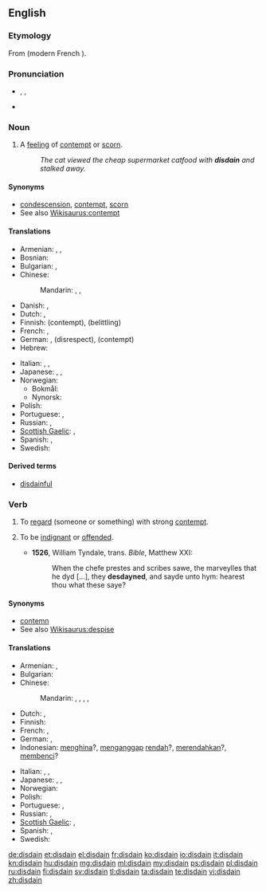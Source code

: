{{was wotd|2010|January|19}}
==English==
{{wikipedia|dab=disdain}}

===Etymology===
From {{etyl|fro}} {{term|desdeignier}} (modern French {{term|dédaigner}}).

===Pronunciation===
* {{enPR|dĭs-dān'}}, {{IPA|/dɪsˈdeɪn/}}, {{SAMPA|/dIs"deIn/}}
* {{rhymes|eɪn}}

===Noun===
{{en-noun|-}}

# {{uncountable}} A [[feeling]] of [[contempt]] or [[scorn]].
#: ''The cat viewed the cheap supermarket catfood with '''disdain''' and stalked away.''

====Synonyms====
* [[condescension]], [[contempt]], [[scorn]]
* See also [[Wikisaurus:contempt]]

====Translations====
{{trans-top|feeling of contempt or scorn}}
* Armenian: {{t|hy|արհամարհանք|tr=arhamarhank’}},  {{t|hy|քամահրանք|tr=k’amahrank’}},  {{t|hy|գոռոզություն|tr=goṙozut’yun}}
* Bosnian: {{t|bs|prezir|m}}
* Bulgarian: {{t|bg|презрение|n}},  {{t+|bg|пренебрежение|n}}
* Chinese:
*: Mandarin: {{t|zh|不屑|tr=bùxiè|sc=Hani}}, {{t|zh|蔑視|sc=Hani}}, {{t|zh|蔑视|tr=mièshì|sc=Hani}}
* Danish: {{t|da|despekt}}, {{t|da|foragt}}
* Dutch: {{t|nl|ongenoegen}}, {{t-|nl|verachting|f}}
* Finnish: {{t-|fi|halveksunta}} (contempt), {{t|fi|väheksyntä}} (belittling)
* French: {{t+|fr|dédain|m}},  {{t+|fr|mépris}}
* German: {{t+|de|Verachtung|f}}, {{t-|de|Geringschätzung|f}} (disrespect), {{t|de|Missachtung|f}} (contempt)
* Hebrew: {{t|he|בוז|tr=buz|sc=Hebr}}
{{trans-mid}}
* Italian: {{t-|it|sdegno|m}},  {{t-|it|disdegno}},  {{t-|it|disprezzo}}
* Japanese: {{t|ja|軽蔑|tr=けいべつ, keibetsu|sc=Jpan}}, {{t|ja|蔑視|tr=べっし, besshi|sc=Jpan}}, {{t|ja|侮蔑|tr=ぶべつ, bubetsu|sc=Jpan}}
* Norwegian:
** Bokmål: {{t-|no|forakt|m}}
** Nynorsk: {{t-|nn|forakt|f|xs=Norwegian Nynorsk}}
* Polish: {{t+|pl|pogarda|f}}
* Portuguese: {{t|pt|desdém}},  {{t+|pt|desprezo}}
* Russian: {{t|ru|презрение|n|tr=prezrénije}}, {{t+|ru|пренебрежение|n|tr=prenebrežénije}}
* [[Scottish Gaelic]]: {{t-|gd|tàire|f|xs=Scottish Gaelic}}, {{t-|gd|dìmeas|f|xs=Scottish Gaelic}}
* Spanish: {{t-|es|desdén|m}},  {{t-|es|desprecio|m}}
* Swedish: {{t+|sv|förakt}}
{{trans-bottom}}

====Derived terms====
* [[disdainful]]

===Verb===
{{en-verb}}

# {{transitive}} To [[regard]] (someone or something) with strong [[contempt]].
# {{intransitive|obsolete}} To be [[indignant]] or [[offended]].
#* '''1526''', William Tyndale, trans. ''Bible'', Matthew XXI:
#*: When the chefe prestes and scribes sawe, the marveylles that he dyd [...], they '''desdayned''', and sayde unto hym: hearest thou what these saye?

====Synonyms====
* [[contemn]]
* See also [[Wikisaurus:despise]]

====Translations====
{{trans-top|to regard someone with strong contempt}}
* Armenian: {{t|hy|արհամարհել|tr=arhamarhel}},  {{t|hy|քամահրել|tr=k’amahrel}}
* Bulgarian: {{t+|bg|презирам}}
* Chinese:
*: Mandarin: {{t|zh|不屑|tr=bùxiè|sc=Hani}}, {{t|zh|蔑視|sc=Hani}}, {{t|zh|蔑视|tr=mièshì|sc=Hani}}, {{t|zh|輕蔑|sc=Hani}}, {{t|zh|轻蔑|tr=qīngmiè|sc=Hani}}
* Dutch: {{t|nl|minachten}}, {{t|nl|versmaden}}
* Finnish: {{t-|fi|halveksua}}
* French: {{t+|fr|dédaigner}},  {{t+|fr|mépriser}}
* German: {{t-|de|verachten}}, {{t+|de|verschmähen}}
* Indonesian: [[hina|menghina]]?, [[anggap|menganggap]] [[rendah]]?, [[rendah|merendahkan]]?, [[benci|membenci]]?
{{trans-mid}}
* Italian: {{t-|it|sdegnare}},  {{t-|it|sprezzare}},  {{t+|it|spregiare}}
* Japanese: {{t|ja|軽蔑|tr=けいべつする, keibetsu-suru|alt=軽蔑する|sc=Jpan}}, {{t|ja|侮る|tr=あなどる, anadoru|sc=Jpan}}, {{t|ja|見くびる|tr=みくびる, mikubiru|sc=Jpan}}
* Norwegian: {{t|no|forakte}}
* Polish: {{t|pl|gardzić}}
* Portuguese: {{t|pt|desdenhar}},  {{t+|pt|desprezar}}
* Russian: {{t+|ru|презирать|tr=prezirát’}} {{impf}}, {{t+|ru|презреть|tr=prezrét’}} {{pf.}}
* [[Scottish Gaelic]]: {{t-|gd|tàire|f|xs=Scottish Gaelic}},
* Spanish: {{t-|es|desdeñar}},  {{t-|es|despreciar}}
* Swedish: {{t+|sv|förakta}}
{{trans-bottom}}

[[de:disdain]]
[[et:disdain]]
[[el:disdain]]
[[fr:disdain]]
[[ko:disdain]]
[[io:disdain]]
[[it:disdain]]
[[kn:disdain]]
[[hu:disdain]]
[[mg:disdain]]
[[ml:disdain]]
[[my:disdain]]
[[ps:disdain]]
[[pl:disdain]]
[[ru:disdain]]
[[fi:disdain]]
[[sv:disdain]]
[[tl:disdain]]
[[ta:disdain]]
[[te:disdain]]
[[vi:disdain]]
[[zh:disdain]]